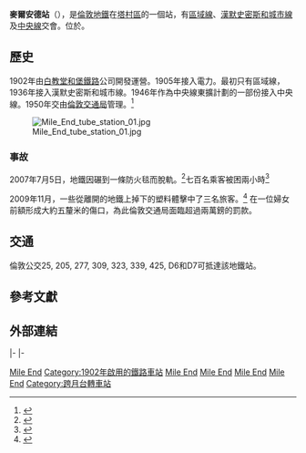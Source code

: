 {{TfL Translations}}
{{Infobox London station|symbol=underground
| name          = 麥爾安德<br />Mile End      
| alt_name      =
| manager       = [[倫敦地鐵|倫敦地鐵]]
| manager1      =
| manager2      =
| owner         =
| owner1        =
| owner2        =
| locale        = [[麥爾安德|麥爾安德]]
| borough       = [[塔村區|塔村區]]
| platforms     = 4
| fare_zone     = 2
| fare_zone_1   =
| railcode      =
| railcode2     =
| tubecode      =
| image_name    = Mile End stn entrance.JPG
| image_alt     =
| caption       = 麥爾安德站入口
| latitude      = 51.525
| longitude     = -0.033
| map_type      =
| original      = [[白教堂和波鐵路|白教堂和波鐵路]]
| years1        = 1902   
| years2        = 1946
| years3        = 1950
| years4        =
| years5        =
| years6        =
| years7        =
| years8        =
| years9        =
| events1       = 運行
| events2       = 接入中央线
| events3       = 所有權轉給[[倫敦運輸局|倫敦運輸局]]
| events4       =
| events5       =
| events6       =
| events7       =
| events8       =
| events9       =
<!--| tubeexits03   =
| tubeexits04   =
| tubeexits05   = 10.247
| tubeexits06   = 11.210
| tubeexits07   = {{increase}} 12.085-->
| tubeexits08   = {{increase}} 13.300
| tubeexits09   = {{increase}} 13.522
| tubeexits10   = {{decrease}} 13.23
| tubeexits11   = {{increase}} 14.01
}}
'''麥爾安德站'''（{{lang-en|Mile End tube station}}），是[[倫敦地鐵|倫敦地鐵]]在[[塔村區|塔村區]]的一個站，有[[區域線|區域線]]、[[漢默史密斯和城市線|漢默史密斯和城市線]]及[[中央線_(倫敦地鐵)|中央線]]交會。位於{{link-en|倫敦第2收費區車站列表|List of stations in farezone 2|倫敦第2收費區}}。

==歷史==
1902年由[[白教堂和堡鐵路|白教堂和堡鐵路]]公司開發運營。1905年接入電力。最初只有區域線，1936年接入漢默史密斯和城市線。1946年作為中央線東擴計劃的一部份接入中央線。1950年交由[[倫敦交通局|倫敦交通局]]管理。<ref name="LT transfer">{{cite web | url=http://www.london-gazette.co.uk/issues/38824/pages/480/page.pdf | title=Transport Act, 1947 | publisher=The London Gazette | date=27 January 1950 | page=480 | accessdate=28 November 2012 | archive-date=2013-07-30 | archive-url=https://web.archive.org/web/20130730190415/http://www.london-gazette.co.uk/issues/38824/pages/480/page.pdf | dead-url=no }}</ref>

[[File:Mile_End_tube_station_01.jpg|thumb]]
===事故===
2007年7月5日，地鐵因碾到一條防火毯而脫軌。<ref name="RAIB">{{cite book|title=Rail Accident Report - Derailment of a London Underground Central Line train near Mile End station 5 July 2007|publisher=Department of Transport - Rail Accident Investigation Branch|date=January 2008|url=http://www.raib.gov.uk/cms_resources.cfm?file=/2008-01-31-R032008-MileEnd.pdf|accessdate=2009-10-10|deadurl=yes|archiveurl=https://web.archive.org/web/20110720090406/http://www.raib.gov.uk/cms_resources.cfm?file=%2F2008-01-31-R032008-MileEnd.pdf|archivedate=2011-07-20}}</ref>七百名乘客被困兩小時<ref>{{cite news|url=http://www.epochtimes.com/b5/7/7/5/n1765069.htm|title=倫敦地鐵車廂脫軌 七百乘客被困兩小時|publisher=[[大紀元|大紀元]]|date=2007-07-05|accessdate=2014-01-07}}</ref>

2009年11月，一些從離開的地鐵上掉下的塑料體擊中了三名旅客。<ref>{{cite news | url=http://news.bbc.co.uk/1/hi/england/london/8366005.stm | work=BBC News | title=Passengers struck by Tube train | date=18 November 2009 | accessdate=2013-12-16 | archive-date=2009-11-19 | archive-url=https://web.archive.org/web/20091119042500/http://news.bbc.co.uk/1/hi/england/london/8366005.stm | dead-url=no }}</ref> 在一位婦女前額形成大約五釐米的傷口，為此倫敦交通局面臨超過兩萬鎊的罰款。

==交通==
倫敦公交25, 205, 277, 309, 323, 339, 425, D6和D7可抵達該地鐵站。

==參考文獻==
{{reflist}}

==外部連結==
{{commons category|Mile End tube station}}
{{clear}}
{{start rail box|{{flagicon image|Underground.svg}} [[倫敦地鐵|倫敦地鐵]]}}
{{s-inop|[[貝夫諾格林站|貝夫諾格林站]]}}
{{s-line|[[倫敦地鐵中央線|中央線]]||#{{LUL color|Central}}}}
{{s-inop|[[斯特拉特福站|斯特拉特福站]]}}
|-
{{s-inop|[[士得利園站|士得利園站]]}}
{{s-line|[[區域線|區域線]]||#{{LUL color|District}}}}
{{s-inop|[[堡路站|堡路站]]|type=Three}}
|-
{{s-inop|[[士得利園站|士得利園站]]}}
{{s-line|[[漢默史密斯及城市線|漢默史密斯及城市線]]||#F491A8}}
{{s-inop|[[堡路站|堡路站]]}}
{{end box}}
<!-- from English Wikipedia: --><!--
{{s-start}}
{{s-rail|title=LUL}}
{{s-line|system=LUL|line=Central|previous=Bethnal Green|next=Stratford}}
{{s-line|system=LUL|line=District|previous=Stepney Green|next=Bow Road|type=Three}}
{{s-line|system=LUL|line=Hammersmith & City|previous=Stepney Green|next=Bow Road}}
{{end}} -->
{{倫敦地鐵中央線}}
{{倫敦地鐵區域線}}
{{倫敦地鐵漢默史密斯及城市線}}
[[Category:中央線車站_(倫敦地鐵)|Mile End]]
[[Category:1902年啟用的鐵路車站|Category:1902年啟用的鐵路車站]]
[[Category:區域線車站|Mile End]]
[[Category:漢默史密斯及城市線車站|Mile End]]
[[Category:塔村區鐵路車站|Mile End]]
[[Category:倫敦通宵地鐵車站|Mile End]]
[[Category:跨月台轉車站|Category:跨月台轉車站]]